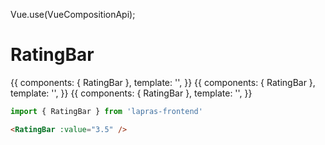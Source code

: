 Vue.use(VueCompositionApi);


<Meta title="RatingBar" component={RatingBar} />

# RatingBar

<Preview>
  <Story name="default">
    {{
      components: { RatingBar },
      template: '<RatingBar :value="3.5" />',
    }}
  </Story>
  <Story name="high score">
    {{
      components: { RatingBar },
      template: '<RatingBar :value="3.5" :highThreshold="3.5" />',
    }}
  </Story>
  <Story name="custom color">
    {{
      components: { RatingBar },
      template: '<RatingBar :value="3.5" barColor="#58ba0c" />',
    }}
  </Story>
</Preview>

```typescript
import { RatingBar } from 'lapras-frontend'
```

```html
<RatingBar :value="3.5" />
```

<Props of={RatingBar} />

